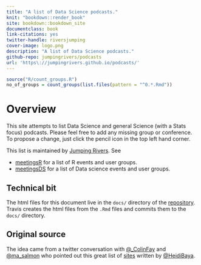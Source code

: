 ```yaml
--- 
title: "A list of Data Science podcasts."
knit: "bookdown::render_book"
site: bookdown::bookdown_site
documentclass: book
link-citations: yes
twitter-handle: riversjumping
cover-image: logo.png
description: "A list of Data Science podcasts."
github-repo: jumpingrivers/podcasts
url: 'https\://jumpingrivers.github.io/podcasts/'
---
```

```r
source("R/count_groups.R")
no_of_groups = count_groups(list.files(pattern = "^0.*.Rmd"))
```

# Overview

This site attempts to list Data Science and general Science (with a Stats focus) podcasts. 
Please feel free to add any missing group or conference.
To propose a change, just click the pencil icon in the top left hand corner.

This list is maintained by [Jumping Rivers](https://www.jumpingrivers.com). See

 * [meetingsR](https://jumpingrivers.github.io/meetingsR/) for a list of R events and user groups.
 * [meetingsDS](https://jumpingrivers.github.io/meetingsDS) for a list of Data science events and user groups.

## Technical bit 

The html files for this document live in the `docs/` directory of the [repository](https://github.com/jumpingrivers/podcasts/). Travis
creates the html files from the `.Rmd` files and commits them to the `docs/` directory.

## Original source

The idea came from a twitter conversation with [\@_ColinFay](https://twitter.com/_ColinFay) and [\@ma_salmon](https://twitter.com/ma_salmon) who pointed out
this great list of [sites](http://heidiseibold.github.io/2016/12/04/podcasts/) written by
[\@HeidiBaya](https://twitter.com/HeidiBaya).
